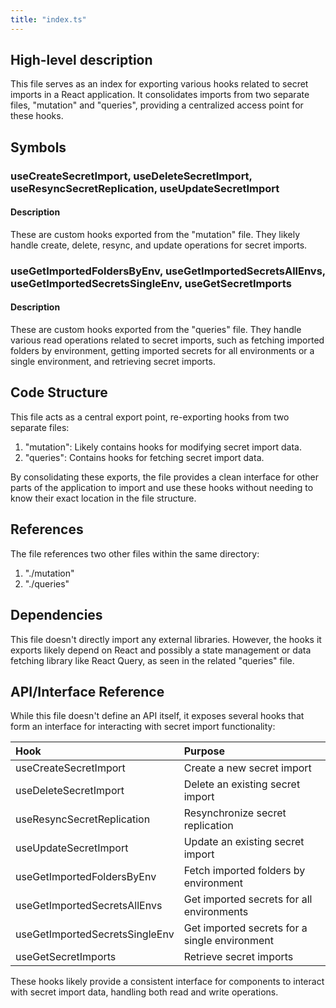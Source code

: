 ```yaml
---
title: "index.ts"
---
```


## High-level description
This file serves as an index for exporting various hooks related to secret imports in a React application. It consolidates imports from two separate files, "mutation" and "queries", providing a centralized access point for these hooks.

## Symbols

### useCreateSecretImport, useDeleteSecretImport, useResyncSecretReplication, useUpdateSecretImport
#### Description
These are custom hooks exported from the "mutation" file. They likely handle create, delete, resync, and update operations for secret imports.

### useGetImportedFoldersByEnv, useGetImportedSecretsAllEnvs, useGetImportedSecretsSingleEnv, useGetSecretImports
#### Description
These are custom hooks exported from the "queries" file. They handle various read operations related to secret imports, such as fetching imported folders by environment, getting imported secrets for all environments or a single environment, and retrieving secret imports.

## Code Structure
This file acts as a central export point, re-exporting hooks from two separate files:
1. "mutation": Likely contains hooks for modifying secret import data.
2. "queries": Contains hooks for fetching secret import data.

By consolidating these exports, the file provides a clean interface for other parts of the application to import and use these hooks without needing to know their exact location in the file structure.

## References
The file references two other files within the same directory:
1. "./mutation"
2. "./queries"

## Dependencies
This file doesn't directly import any external libraries. However, the hooks it exports likely depend on React and possibly a state management or data fetching library like React Query, as seen in the related "queries" file.

## API/Interface Reference
While this file doesn't define an API itself, it exposes several hooks that form an interface for interacting with secret import functionality:

| Hook | Purpose |
|:-----|:--------|
| useCreateSecretImport | Create a new secret import |
| useDeleteSecretImport | Delete an existing secret import |
| useResyncSecretReplication | Resynchronize secret replication |
| useUpdateSecretImport | Update an existing secret import |
| useGetImportedFoldersByEnv | Fetch imported folders by environment |
| useGetImportedSecretsAllEnvs | Get imported secrets for all environments |
| useGetImportedSecretsSingleEnv | Get imported secrets for a single environment |
| useGetSecretImports | Retrieve secret imports |

These hooks likely provide a consistent interface for components to interact with secret import data, handling both read and write operations.